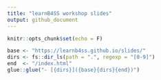 ```yaml
---
title: "learnB4SS workshop slides"
output: github_document
---
```


```r
knitr::opts_chunk$set(echo = F)
```

```r
base <- "https://learnb4ss.github.io/slides/"
dirs <- fs::dir_ls(path = ".", regexp = "[0-9]")
end  <- "/index.html"
glue::glue("- [{dirs}]({base}{dirs}{end})")
```
